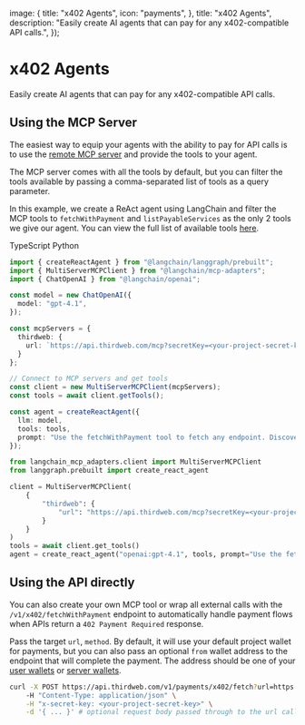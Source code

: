 
  image: {
    title: "x402 Agents",
    icon: "payments",
  },
  title: "x402 Agents",
  description: "Easily create AI agents that can pay for any x402-compatible API calls.",
});

# x402 Agents

Easily create AI agents that can pay for any x402-compatible API calls.

## Using the MCP Server

The easiest way to equip your agents with the ability to pay for API calls is to use the [remote MCP server](/ai/mcp) and provide the tools to your agent.

The MCP server comes with all the tools by default, but you can filter the tools available by passing a comma-separated list of tools as a query parameter.

In this example, we create a ReAct agent using LangChain and filter the MCP tools to `fetchWithPayment` and `listPayableServices` as the only 2 tools we give our agent. You can view the full list of available tools [here](/ai/mcp#available-tools).

<Tabs defaultValue="typescript">

<TabsList>
<TabsTrigger value="typescript">TypeScript</TabsTrigger>
<TabsTrigger value="python">Python</TabsTrigger>
</TabsList>

<TabsContent value="typescript">

```typescript
import { createReactAgent } from "@langchain/langgraph/prebuilt";
import { MultiServerMCPClient } from "@langchain/mcp-adapters";
import { ChatOpenAI } from "@langchain/openai";

const model = new ChatOpenAI({
  model: "gpt-4.1",
});

const mcpServers = {
  thirdweb: {
    url: `https://api.thirdweb.com/mcp?secretKey=<your-project-secret-key>&tools=fetchWithPayment,listPayableServices`
  }
};

// Connect to MCP servers and get tools
const client = new MultiServerMCPClient(mcpServers);
const tools = await client.getTools();

const agent = createReactAgent({
  llm: model,
  tools: tools,
  prompt: "Use the fetchWithPayment tool to fetch any endpoint. Discover the available endpoints with the listPayableServices tool."
});
```

</TabsContent>

<TabsContent value="python">

```python
from langchain_mcp_adapters.client import MultiServerMCPClient
from langgraph.prebuilt import create_react_agent

client = MultiServerMCPClient(
    {
        "thirdweb": {
            "url": "https://api.thirdweb.com/mcp?secretKey=<your-project-secret-key>&tools=fetchWithPayment,listPayableServices",
        }
    }
)
tools = await client.get_tools()
agent = create_react_agent("openai:gpt-4.1", tools, prompt="Use the fetchWithPayment tool to fetch any endpoint. Discover the available endpoints with the listPayableServices tool.")
```

</TabsContent>
</Tabs>

## Using the API directly

You can also create your own MCP tool or wrap all external calls with the `/v1/x402/fetchWithPayment` endpoint to automatically handle payment flows when APIs return a `402 Payment Required` response.

Pass the target `url`, `method`. By default, it will use your default project wallet for payments, but you can also pass an optional `from` wallet address to the endpoint that will complete the payment. The address should be one of your [user wallets](/wallets/users) or [server wallets](/wallets/server).

```bash
curl -X POST https://api.thirdweb.com/v1/payments/x402/fetch?url=https://api.example.com/premium&method=GET \
    -H "Content-Type: application/json" \
    -H "x-secret-key: <your-project-secret-key>" \
    -d '{ ... }' # optional request body passed through to the url called.
```

<OpenApiEndpoint path="/v1/payments/x402/fetch" method="POST" />


